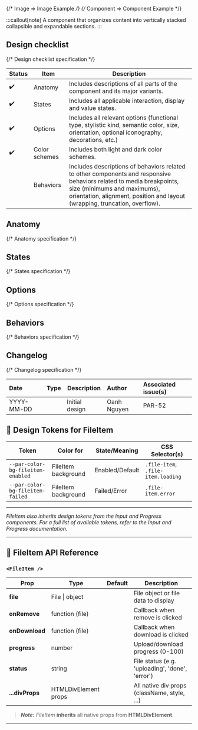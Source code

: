 
{/* Image => Image Example */}
{/* Component => Component Example */}

:::callout[note]
A component that organizes content into vertically stacked collapsible and expandable sections.
:::

## Design checklist <span id="design-checklist"></span>

{/* Design checklist specification */}

| Status | Item          | Description                                                                                                                                                                                                                       |
| ------ | ------------- | --------------------------------------------------------------------------------------------------------------------------------------------------------------------------------------------------------------------------------- |
| ✔️     | Anatomy       | Includes descriptions of all parts of the component and its major variants.                                                                                                                                                       |
| ✔️     | States        | Includes all applicable interaction, display and value states.                                                                                                                                                                    |
| ✔️     | Options       | Includes all relevant options (functional type, stylistic kind, semantic color, size, orientation, optional iconography, decorations, etc.)                                                                                       |
| ✔️     | Color schemes | Includes both light and dark color schemes.                                                                                                                                                                                       |
|        | Behaviors     | Includes descriptions of behaviors related to other components and responsive behaviors related to media breakpoints, size (minimums and maximums), orientation, alignment, position and layout (wrapping, truncation, overflow). |

## Anatomy <span id="anatomy"></span>

{/* Anatomy specification */}

## States <span id="states"></span>

{/* States specification */}

## Options <span id="options"></span>

{/* Options specification */}

## Behaviors <span id="behaviors"></span>

{/* Behaviors specification */}

## Changelog <span id="changelog"></span>

{/* Changelog specification */}

| Date       | Type                                                     | Description    | Author      | Associated issue(s) |
| :--------- | :------------------------------------------------------- | -------------- | :---------- | :------------------ |
| YYYY-MM-DD | <Badge size='sm' kind='glass' color='cyan' label="new"/> | Initial design | Oanh Nguyen | PAR-52              |

## 🎨 Design Tokens for FileItem

| **Token**                         | **Color for**       | **State/Meaning**   | **CSS Selector(s)**                |
| --------------------------------- | ------------------- | ------------------- | ---------------------------------- |
| `--par-color-bg-fileitem-enabled` | FileItem background | Enabled/Default     | `.file-item`, `.file-item.loading` |
| `--par-color-bg-fileitem-failed`  | FileItem background | Failed/Error        | `.file-item.error`                 |

---

_FileItem also inherits design tokens from the Input and Progress components. For a full list of available tokens, refer to the Input and Progress documentation._

---

## 🧩 FileItem API Reference

### `<FileItem />`

| **Prop**        | **Type**             | **Default** | **Description**                                 |
| --------------- | -------------------- | ----------- | ----------------------------------------------- |
| **file**        | File \| object       |             | File object or file data to display             |
| **onRemove**    | function (file)      |             | Callback when remove is clicked                 |
| **onDownload**  | function (file)      |             | Callback when download is clicked               |
| **progress**    | number               |             | Upload/download progress (0-100)                |
| **status**      | string               |             | File status (e.g. 'uploading', 'done', 'error') |
| **...divProps** | HTMLDivElement props |             | All native div props (className, style, ...)    |

> **_Note:_** _FileItem_ **inherits** all native props from **HTMLDivElement**.

---
